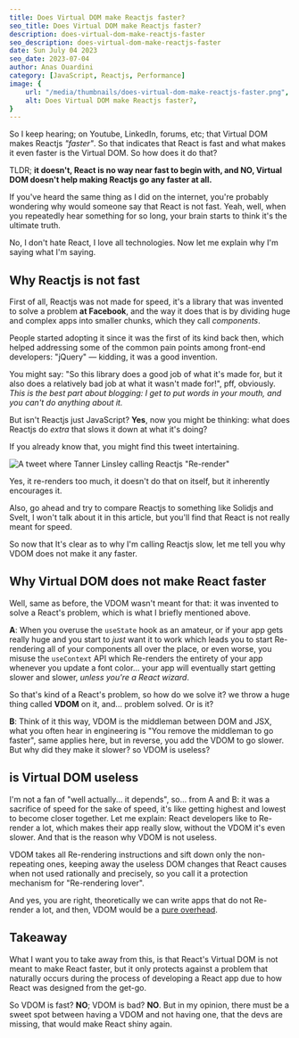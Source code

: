 ```yaml
---
title: Does Virtual DOM make Reactjs faster?
seo_title: Does Virtual DOM make Reactjs faster?
description: does-virtual-dom-make-reactjs-faster
seo_description: does-virtual-dom-make-reactjs-faster
date: Sun July 04 2023
seo_date: 2023-07-04
author: Anas Ouardini
category: [JavaScript, Reactjs, Performance]
image: {
    url: "/media/thumbnails/does-virtual-dom-make-reactjs-faster.png",
    alt: Does Virtual DOM make Reactjs faster?,
}
---
```


So I keep hearing; on Youtube, LinkedIn, forums, etc; that Virtual DOM makes Reactjs *"faster"*. So that indicates that React is fast and what makes it even faster is the Virtual DOM. So how does it do that?

TLDR; **it doesn't, React is no way near fast to begin with, and NO, Virtual DOM doesn't help making Reactjs go any faster at all.**

If you've heard the same thing as I did on the internet, you're probably wondering why would someone say that React is not fast. Yeah, well, when you repeatedly hear something for so long, your brain starts to think it's the ultimate truth.

No, I don't hate React, I love all technologies. Now let me explain why I'm saying what I'm saying.

## Why Reactjs is not fast

First of all, Reactjs was not made for speed, it's a library that was invented to solve a problem **at Facebook**, and the way it does that is by dividing huge and complex apps into smaller chunks, which they call *components*.

People started adopting it since it was the first of its kind back then, which helped addressing some of the common pain points among front-end developers: "jQuery" — kidding, it was a good invention.

You might say: "So this library does a good job of what it's made for, but it also does a relatively bad job at what it wasn't made for!", pff, obviously. *This is the best part about blogging: I get to put words in your mouth, and you can't do anything about it.*

But isn't Reactjs just JavaScript? **Yes**, now you might be thinking: what does Reactjs do *extra* that slows it down at what it's doing?

If you already know that, you might find this tweet intertaining.

![A tweet where Tanner Linsley calling Reactjs "Re-render"](/media/react-should-have-been-called-re-render.webp)

Yes, it re-renders too much, it doesn't do that on itself, but it inherently encourages it.

Also, go ahead and try to compare Reactjs to something like Solidjs and Svelt, I won't talk about it in this article, but you'll find that React is not really meant for speed.

So now that It's clear as to why I'm calling Reactjs slow, let me tell you why VDOM does not make it any faster.

## Why Virtual DOM does not make React faster

Well, same as before, the VDOM wasn't meant for that: it was invented to solve a React's problem, which is what I briefly mentioned above.

**A**: When you overuse the `useState` hook as an amateur, or if your app gets really huge and you start to *just* want it to work which leads you to start Re-rendering all of your components all over the place, or even worse, you misuse the `useContext` API which Re-renders the entirety of your app whenever you update a font color... your app will eventually start getting slower and slower, *unless you're a React wizard*.

So that's kind of a React's problem, so how do we solve it? we throw a huge thing called **VDOM** on it, and... problem solved. Or is it?

**B**: Think of it this way, VDOM is the middleman between DOM and JSX, what you often hear in engineering is "You remove the middleman to go faster", same applies here, but in reverse, you add the VDOM to go slower. But why did they make it slower? so VDOM is useless?

## is Virtual DOM useless

I'm not a fan of "well actually... it depends", so... from A and B: it was a sacrifice of speed for the sake of speed, it's like getting highest and lowest to become closer together. Let me explain: React developers like to Re-render a lot, which makes their app really slow, without the VDOM it's even slower. And that is the reason why VDOM is not useless.

VDOM takes all Re-rendering instructions and sift down only the non-repeating ones, keeping away the useless DOM changes that React causes when not used rationally and precisely, so you call it a protection mechanism for "Re-rendering lover".

And yes, you are right, theoretically we can write apps that do not Re-render a lot, and then, VDOM would be a [pure overhead](https://svelte.dev/blog/virtual-dom-is-pure-overhead).

## Takeaway

What I want you to take away from this, is that React's Virtual DOM is not meant to make React faster, but it only protects against a problem that naturally occurs during the process of developing a React app due to how React was designed from the get-go.

So VDOM is fast? **NO**; VDOM is bad? **NO**. But in my opinion, there must be a sweet spot between having a VDOM and not having one, that the devs are missing, that would make React shiny again.